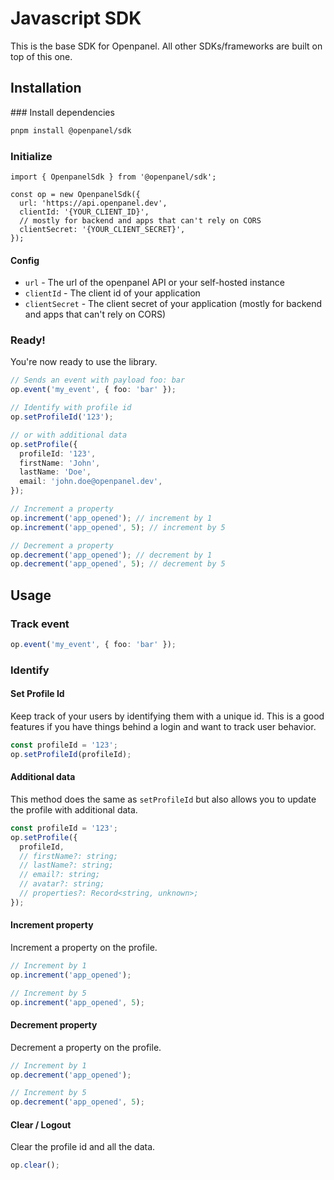 

# Javascript SDK

This is the base SDK for Openpanel. All other SDKs/frameworks are built on top of this one.

## Installation

<Steps>
### Install dependencies

```bash
pnpm install @openpanel/sdk
```

### Initialize

```tsx
import { OpenpanelSdk } from '@openpanel/sdk';

const op = new OpenpanelSdk({
  url: 'https://api.openpanel.dev',
  clientId: '{YOUR_CLIENT_ID}',
  // mostly for backend and apps that can't rely on CORS
  clientSecret: '{YOUR_CLIENT_SECRET}',
});
```

#### Config

- `url` - The url of the openpanel API or your self-hosted instance
- `clientId` - The client id of your application
- `clientSecret` - The client secret of your application (mostly for backend and apps that can't rely on CORS)

### Ready!

You're now ready to use the library.

```typescript
// Sends an event with payload foo: bar
op.event('my_event', { foo: 'bar' });

// Identify with profile id
op.setProfileId('123');

// or with additional data
op.setProfile({
  profileId: '123',
  firstName: 'John',
  lastName: 'Doe',
  email: 'john.doe@openpanel.dev',
});

// Increment a property
op.increment('app_opened'); // increment by 1
op.increment('app_opened', 5); // increment by 5

// Decrement a property
op.decrement('app_opened'); // decrement by 1
op.decrement('app_opened', 5); // decrement by 5
```

</Steps>

## Usage

### Track event

```typescript
op.event('my_event', { foo: 'bar' });
```

### Identify

#### Set Profile Id

Keep track of your users by identifying them with a unique id. This is a good features if you have things behind a login and want to track user behavior.

<PersonalDataWarning />

```typescript
const profileId = '123';
op.setProfileId(profileId);
```

#### Additional data

This method does the same as `setProfileId` but also allows you to update the profile with additional data.

<PersonalDataWarning />

```typescript
const profileId = '123';
op.setProfile({
  profileId,
  // firstName?: string;
  // lastName?: string;
  // email?: string;
  // avatar?: string;
  // properties?: Record<string, unknown>;
});
```

#### Increment property

Increment a property on the profile.

```typescript
// Increment by 1
op.increment('app_opened');

// Increment by 5
op.increment('app_opened', 5);
```

#### Decrement property

Decrement a property on the profile.

```typescript
// Increment by 1
op.decrement('app_opened');

// Increment by 5
op.decrement('app_opened', 5);
```

#### Clear / Logout

Clear the profile id and all the data.

```typescript
op.clear();
```
